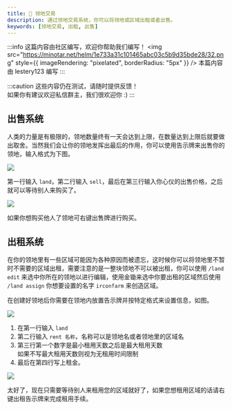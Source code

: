 ```yaml
---
title: 🏡 领地交易
description: 通过领地交易系统，你可以将领地或区域出租或者出售。
keywords: [领地交易, 出租, 出售]
---
```


:::info 这篇内容由社区编写，欢迎你帮助我们编写！
<img
  src="https://minotar.net/helm/1e733a31c101465abc03c5b9d35bde28/32.png"
  style={{ imageRendering: "pixelated", borderRadius: "5px" }}
/> 本篇内容由 lestery123 编写
:::

:::caution
这些内容仍在测试，请随时提供反馈！  
如果你有建议欢迎私信群主，我们很欢迎你 :)
:::

## 出售系统

人类的力量是有极限的，领地数量终有一天会达到上限，在数量达到上限后就要做出取舍。当然我们会让你的领地发挥出最后的作用，你可以使用告示牌来出售你的领地，输入格式为下图。

![](/img/lands/sell_land_sign.png)

第一行输入 `land`，第二行输入 `sell`，最后在第三行输入你心仪的出售价格，之后就可以等待别人来购买了。

![](/img/lands/sell_land_display.png)

如果你想购买他人了领地可右键出售牌进行购买。

## 出租系统

在你的领地里有一些区域可能因为各种原因而被遗忘，这时候你可以将领地里不暂时不需要的区域出租，需要注意的是一整块领地不可以被出租，你可以使用 `/land edit` 来选中你所在的领地以进行编辑，使用金锄来选中你要出租的区域然后使用 `/land assign` 你想要设置的名字 `irconfarm` 来创造区域。

在创建好领地后你需要在领地内放置告示牌并按特定格式来设置信息，如图。

![](/img/lands/rent_area_or_land_sign.png)

1. 在第一行输入 `land`
2. 第二行输入 `rent 名称`，名称可以是领地名或者领地里的区域名
3. 第三行第一个数字是最小租用天数之后是最大租用天数  
   如果不写最大租用天数则视为无租用时间限制
4. 最后在第四行写上租金。

![](/img/lands/rent_area_or_land_display.png)

太好了，现在只需要等待别人来租用您的区域就好了，如果您想租用区域的话请右键出租告示牌来完成租用手续。
